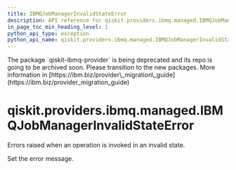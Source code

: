 ```yaml
---
title: IBMQJobManagerInvalidStateError
description: API reference for qiskit.providers.ibmq.managed.IBMQJobManagerInvalidStateError
in_page_toc_min_heading_level: 1
python_api_type: exception
python_api_name: qiskit.providers.ibmq.managed.IBMQJobManagerInvalidStateError
---
```


<Admonition title="Warning" type="caution">
  The package `qiskit-ibmq-provider` is being deprecated and its repo is going to be archived soon. Please transition to the new packages. More information in [https://ibm.biz/provider\_migration\_guide](https://ibm.biz/provider_migration_guide)
</Admonition>

<span id="qiskit-providers-ibmq-managed-ibmqjobmanagerinvalidstateerror" />

# qiskit.providers.ibmq.managed.IBMQJobManagerInvalidStateError

<Class id="qiskit.providers.ibmq.managed.IBMQJobManagerInvalidStateError" isDedicatedPage={true} github="https://github.com/qiskit/qiskit-ibmq-provider/tree/stable/0.20/qiskit/providers/ibmq/managed/exceptions.py" signature="IBMQJobManagerInvalidStateError(*message)" modifiers="exception">
  Errors raised when an operation is invoked in an invalid state.

  Set the error message.
</Class>

